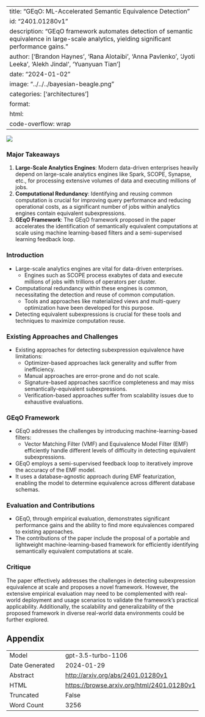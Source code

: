 
---
title: "GEqO: ML-Accelerated Semantic Equivalence Detection"
id: "2401.01280v1"
description: "GEqO framework automates detection of semantic equivalence in large-scale analytics, yielding significant performance gains."
author: ['Brandon Haynes', 'Rana Alotaibi', 'Anna Pavlenko', 'Jyoti Leeka', 'Alekh Jindal', 'Yuanyuan Tian']
date: "2024-01-02"
image: "../../../bayesian-beagle.png"
categories: ['architectures']
format:
  html:
    code-overflow: wrap
---

![](None)

### Major Takeaways

1. **Large-Scale Analytics Engines**: Modern data-driven enterprises heavily depend on large-scale analytics engines like Spark, SCOPE, Synapse, etc., for processing extensive volumes of data and executing millions of jobs.
2. **Computational Redundancy**: Identifying and reusing common computation is crucial for improving query performance and reducing operational costs, as a significant number of jobs within analytics engines contain equivalent subexpressions.
3. **GEqO Framework**: The GEqO framework proposed in the paper accelerates the identification of semantically equivalent computations at scale using machine learning-based filters and a semi-supervised learning feedback loop.

### Introduction
- Large-scale analytics engines are vital for data-driven enterprises.
  - Engines such as SCOPE process exabytes of data and execute millions of jobs with trillions of operators per cluster.
- Computational redundancy within these engines is common, necessitating the detection and reuse of common computation.
  - Tools and approaches like materialized views and multi-query optimization have been developed for this purpose.
- Detecting equivalent subexpressions is crucial for these tools and techniques to maximize computation reuse.

### Existing Approaches and Challenges
- Existing approaches for detecting subexpression equivalence have limitations:
  - Optimizer-based approaches lack generality and suffer from inefficiency.
  - Manual approaches are error-prone and do not scale.
  - Signature-based approaches sacrifice completeness and may miss semantically-equivalent subexpressions.
  - Verification-based approaches suffer from scalability issues due to exhaustive evaluations.

### GEqO Framework
- GEqO addresses the challenges by introducing machine-learning-based filters:
  - Vector Matching Filter (VMF) and Equivalence Model Filter (EMF) efficiently handle different levels of difficulty in detecting equivalent subexpressions.
- GEqO employs a semi-supervised feedback loop to iteratively improve the accuracy of the EMF model.
- It uses a database-agnostic approach during EMF featurization, enabling the model to determine equivalence across different database schemas.

### Evaluation and Contributions
- GEqO, through empirical evaluation, demonstrates significant performance gains and the ability to find more equivalences compared to existing approaches.
- The contributions of the paper include the proposal of a portable and lightweight machine-learning-based framework for efficiently identifying semantically equivalent computations at scale.

### Critique
The paper effectively addresses the challenges in detecting subexpression equivalence at scale and proposes a novel framework. However, the extensive empirical evaluation may need to be complemented with real-world deployment and usage scenarios to validate the framework's practical applicability. Additionally, the scalability and generalizability of the proposed framework in diverse real-world data environments could be further explored.

## Appendix

|          |          |
|----------|----------|
| Model     | gpt-3.5-turbo-1106       |
| Date Generated     | 2024-01-29       |
| Abstract | [http://arxiv.org/abs/2401.01280v1](http://arxiv.org/abs/2401.01280v1)        |
| HTML     | [https://browse.arxiv.org/html/2401.01280v1](https://browse.arxiv.org/html/2401.01280v1)       |
| Truncated       | False       |
| Word Count       | 3256       |